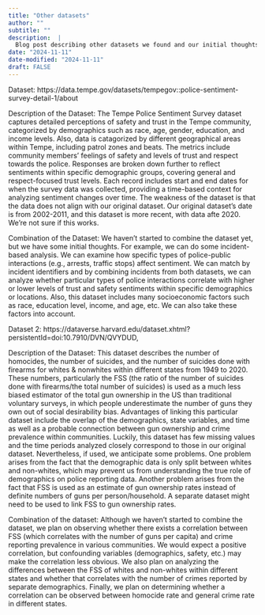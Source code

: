 ```yaml
---
title: "Other datasets"
author: ""
subtitle: ""
description:  |
  Blog post describing other datasets we found and our initial thoughts to combine them.
date: "2024-11-11"
date-modified: "2024-11-11"
draft: FALSE
---
```



Dataset:
https://data.tempe.gov/datasets/tempegov::police-sentiment-survey-detail-1/about

Description of the Dataset:
The Tempe Police Sentiment Survey dataset captures detailed perceptions of safety and trust in the Tempe community, categorized by demographics such as race, age, gender, education, and income levels. Also, data is catagorized by different geographical areas within Tempe, including patrol zones and beats. The metrics include community members' feelings of safety and levels of trust and respect towards the police. Responses are broken down further to reflect sentiments within specific demographic groups, covering general and respect-focused trust levels. Each record includes start and end dates for when the survey data was collected, providing a time-based context for analyzing sentiment changes over time.
The weakness of the dataset is that the data does not align with our original dataset. Our original dataset's date is from 2002-2011, and this dataset is more recent, with data afte 2020. We're not sure if this works.

Combination of the Dataset:
We haven't started to combine the dataset yet, but we have some initial thoughts. For example, we can do some incident-based analysis. We can examine how specific types of police-public interactions (e.g., arrests, traffic stops) affect sentiment. We can match by incident identifiers and by combining incidents from both datasets, we can analyze whether particular types of police interactions correlate with higher or lower levels of trust and safety sentiments within specific demographics or locations. Also, this dataset includes many socioeconomic factors such as race, education level, income, and age, etc. We can also take these factors into account.

Dataset 2: https://dataverse.harvard.edu/dataset.xhtml?persistentId=doi:10.7910/DVN/QVYDUD, 

Description of the Dataset:
This dataset describes the number of homocides, the number of suicides, and the number of suicides done with firearms for whites & nonwhites within different states from 1949 to 2020. These numbers, particularly the FSS (the ratio of the number of suicides done with firearms/the total number of suicides) is used as a much less biased estimator of the total gun ownership in the US than traditional voluntary surveys, in which people underestimate the number of guns they own out of social desirability bias. Advantages of linking this particular dataset include the overlap of the demographics, state variables, and time as well as a probable connection between gun ownership and crime prevalence within communities. Luckily, this dataset has few missing values and the time periods analyzed closely correspond to those in our original dataset.
Nevertheless, if used, we anticipate some problems. One problem arises from the fact that the demographic data is only split between whites and non-whites, which may prevent us from understanding the true role of demographics on police reporting data. Another problem arises from the fact that FSS is used as an estimate of gun ownership rates instead of definite numbers of guns per person/household. A separate dataset might need to be used to link FSS to gun ownership rates.

Combination of the dataset:
Although we haven't started to combine the dataset, we plan on observing whether there exists a correlation between FSS (which correlates with the number of guns per capita) and crime reporting prevalence in various communities. We would expect a positive correlation, but confounding variables (demographics, safety, etc.) may make the correlation less obvious. We also plan on analyzing the differences between the FSS of whites and non-whites within different states and whether that correlates with the number of crimes reported by separate demographics. Finally, we plan on determining whether a correlation can be observed between homocide rate and general crime rate in different states.



